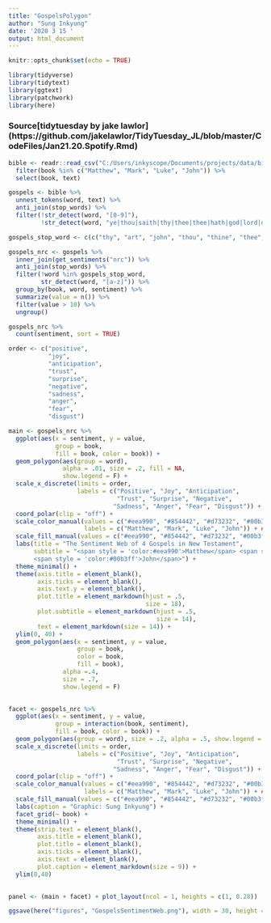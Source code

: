 ```yaml
---
title: "GospelsPolygon"
author: "Sung Inkyung"
date: '2020 3 15 '
output: html_document
---
```


```r
knitr::opts_chunk$set(echo = TRUE)
```

```r
library(tidyverse)
library(tidytext)
library(ggtext)
library(patchwork)
library(here)
```
### Source[tidytuesday by jake lawlor] (https://github.com/jakelawlor/TidyTuesday_JL/blob/master/CodeFiles/Jan21.20.Spotify.Rmd)

```r
bible <- readr::read_csv("C:/Users/inkyscope/Documents/projects/data/bible_kjv_new.csv") %>% 
  filter(book %in% c("Matthew", "Mark", "Luke", "John")) %>% 
  select(book, text)

gospels <- bible %>% 
  unnest_tokens(word, text) %>% 
  anti_join(stop_words) %>% 
  filter(!str_detect(word, "[0-9]"),
         !str_detect(word, "ye|thou|saith|thy|thee|thee|hath|god|lord|dai|jesus|son|father")) 
```


```r
gospels_stop_word <- c(c("thy", "art", "john", "thou", "thine", "thee", "hast", "hath", "lord", "god", "ye", "yea"))

gospels_nrc <- gospels %>% 
  inner_join(get_sentiments("nrc")) %>% 
  anti_join(stop_words) %>% 
  filter(!word %in% gospels_stop_word,
         str_detect(word, "[a-z]")) %>% 
  group_by(book, word, sentiment) %>% 
  summarize(value = n()) %>% 
  filter(value > 10) %>% 
  ungroup()

gospels_nrc %>% 
  count(sentiment, sort = TRUE)
```


```r
order <- c("positive",
           "joy",
           "anticipation",
           "trust",
           "surprise",
           "negative",
           "sadness",
           "anger",
           "fear",
           "disgust")
```
  
  
```r
main <- gospels_nrc %>% 
  ggplot(aes(x = sentiment, y = value, 
             group = book,
             fill = book, color = book)) +
  geom_polygon(aes(group = word),
               alpha = .01, size = .2, fill = NA,
               show.legend = F) +
  scale_x_discrete(limits = order,
                   labels = c("Positive", "Joy", "Anticipation",
                              "Trust", "Surprise", "Negative",
                             "Sadness", "Anger", "Fear", "Disgust")) +
  coord_polar(clip = "off") +
  scale_color_manual(values = c("#eea990", "#854442", "#d73232", "#00b3ff" ),
                     labels = c("Matthew", "Mark", "Luke", "John")) + ## paletteer::scale_colour_paletteer_d("yarrr::cars")
  scale_fill_manual(values = c("#eea990", "#854442", "#d73232", "#00b3ff" )) +
  labs(title = "The Sentiment Web of 4 Gospels in New Testament",
       subtitle = "<span style = 'color:#eea990'>Matthew</span> <span style = 'color:#854442'>Mark</span> <span style = 'color:#d73232'>Luke</span>
       <span style = 'color:#00b3ff'>John</span>") +
  theme_minimal() +
  theme(axis.title = element_blank(),
        axis.ticks = element_blank(),
        axis.text.y = element_blank(),
        plot.title = element_markdown(hjust = .5, 
                                      size = 18),
        plot.subtitle = element_markdown(hjust = .5,
                                         size = 14),
        text = element_markdown(size = 14)) +
  ylim(0, 40) +
  geom_polygon(aes(x = sentiment, y = value, 
                   group = book, 
                   color = book, 
                   fill = book),
               alpha =.4,
               size = .7, 
               show.legend = F)
  

```

```r
facet <- gospels_nrc %>% 
  ggplot(aes(x = sentiment, y = value,
             group = interaction(book, sentiment),
             fill = book, color = book)) +
  geom_polygon(aes(group = word), size = .2, alpha = .5, show.legend = F) +
  scale_x_discrete(limits = order,
                   labels = c("Positive", "Joy", "Anticipation",
                              "Trust", "Surprise", "Negative",
                             "Sadness", "Anger", "Fear", "Disgust")) +
  coord_polar(clip = "off") +
  scale_color_manual(values = c("#eea990", "#854442", "#d73232", "#00b3ff" ),
                     labels = c("Matthew", "Mark", "Luke", "John")) + ## paletteer::scale_colour_paletteer_d("yarrr::cars")
  scale_fill_manual(values = c("#eea990", "#854442", "#d73232", "#00b3ff" )) +
  labs(caption = "Graphic: Sung Inkyung") +
  facet_grid(~ book) +
  theme_minimal() +
  theme(strip.text = element_blank(),
        axis.title = element_blank(),
        plot.title = element_blank(),
        axis.ticks = element_blank(),
        axis.text = element_blank(),
        plot.caption = element_markdown(size = 9)) +
  ylim(0,40) 
  

```

```r
panel <- (main + facet) + plot_layout(ncol = 1, heights = c(1, 0.28))

ggsave(here("figures", "GospelsSentimentWeb.png"), width = 30, height = 27, units = "cm")
```
